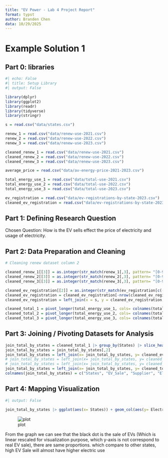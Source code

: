 ```yaml
---
title: "EV Power - Lab 4 Project Report"
format: typst
author: Branden Chen
data: 10/29/2025
---
```


# Example Solution 1

## **Part 0: libraries**

```r
#| echo: False
#| title: Setup Library
#| output: False

library(dplyr)
library(ggplot2)
library(readr)
library(tidyverse)
library(stringr)

s = read.csv("data/states.csv")

renew_1 = read.csv("data/renew-use-2021.csv")
renew_2 = read.csv("data/renew-use-2022.csv")
renew_3 = read.csv("data/renew-use-2023.csv")

cleaned_renew_1 = read.csv("data/renew-use-2021.csv")
cleaned_renew_2 = read.csv("data/renew-use-2022.csv")
cleaned_renew_3 = read.csv("data/renew-use-2023.csv")

average_price = read.csv("data/av-energy-price-2021-2023.csv")

total_energy_use_1 = read.csv("data/total-use-2021.csv")
total_energy_use_2 = read.csv("data/total-use-2022.csv")
total_energy_use_3 = read.csv("data/total-use-2023.csv")

ev_registration = read.csv("data/ev-registrations-by-state-2023.csv")
cleaned_ev_registration = read.csv("data/ev-registrations-by-state-2023.csv")[c(-1,-2),]
```

## **Part 1:** **Defining Research Question**

Chosen Question: How is the EV sells effect the price of electricity and usage of electricity.

## **Part 2: Data Preparation and Cleaning**

```r
# Cleaning renew dataset column 2

cleaned_renew_1[[3]] = as.integer(str_match(renew_1[,3], pattern= "[0-9]+"))
cleaned_renew_2[[3]] = as.integer(str_match(renew_2[,3], pattern= "[0-9]+"))
cleaned_renew_3[[3]] = as.integer(str_match(renew_3[,3], pattern= "[0-9]+"))

cleaned_ev_registration[[2]] = as.integer(str_match(ev_registration[c(-1,-2),][,2], pattern= "[0-9]+"))
cleaned_ev_registration = cleaned_ev_registration[-nrow(cleaned_ev_registration), ]
cleaned_ev_registration = left_join(x = s, y = cleaned_ev_registration, by= join_by(Name == electric.vehicle.registrations_by_state..2023.))

cleaned_total_1 = pivot_longer(total_energy_use_1, cols= colnames(total_energy_use_1)[-1], names_to= "States", values_to= "use2021" )
cleaned_total_2 = pivot_longer(total_energy_use_2, cols= colnames(total_energy_use_2)[-1], names_to= "States", values_to= "use2022" )
cleaned_total_3 = pivot_longer(total_energy_use_3, cols= colnames(total_energy_use_3)[-1], names_to= "States", values_to= "use2023" )
```

## **Part 3: Joining / Pivoting Datasets for Analysis**

```r
join_total_by_states = cleaned_total_1 |> group_by(States) |> slice_head(n = 1) |> filter(States != "US")
join_total_by_states = join_total_by_states[,2]
join_total_by_states = left_join(x= join_total_by_states, y= cleaned_ev_registration[,-2], by= join_by(States == Abbreviation))
# join_total_by_states = left_join(x= join_total_by_states, y= cleaned_total_1)
# join_total_by_states = left_join(x= join_total_by_states, y= cleaned_total_2)
join_total_by_states = left_join(x= join_total_by_states, y= cleaned_total_3)
colnames(join_total_by_states) = c("States", "EV_Sale", "Supplier", "Electric_Uses")

```

## **Part 4: Mapping Visualization**

```r
#| output: False

join_total_by_states |> ggplot(aes(x= States)) + geom_col(aes(y= Electric_Uses, fill= Supplier)) + geom_point(aes(y= EV_Sale * 20))
```

![plot](data/plot-88.png)

From the graph we can see that the black dot is the sale of EVs (Which is linear rescaled for visualization purpose, which y-axis is not correspond to real EV sale), there are same proportions. which compare to other states, high EV Sale will almost have higher electric use 
